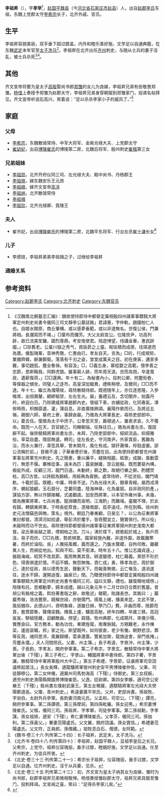 '''李祖昇'''（{{bd|？||？| |}}），字'''孝举'''<ref name=autogenerated1>《汉魏南北朝墓志汇编》：魏故使持節侍中都督定冀相殷四州諸軍事驃騎大將軍定州刺史尚書令儀同三司文靜李公墓誌銘」君諱憲，字仲軌，趙國柏仁人也。自姬水開原，商丘肇構，或以感夢垂範，或以非道無名。世復公侯，門兼將相。長瀾寫而不竭，」□葉布而彌芳。大父太尉宣公。位隆庶尹，功高列辟，故已流美笙鏞，圖烈尊鼎。考安南使君。陪遊博望，侍講金華，惠民辟國，」□存舊老。公稟川嶽之秀气，資辰昴之上靈。琬琰積而成德，珪璋達而為寶。儀製瑰華，音神秀徹，仁惠由已，孝友自天。言為」□的，行成規矩，業備齊韓，辭兼鄭衛。落落有千刃之姿，堂堂成萬夫之目。初在庚寅，遘家多難，事切趙孤，獲全魯保。有容汲」□，□義忘身，慕程嬰之高範，懷李善之忠節，恩斯鞠我，同群虎狼。雖事窮人跡，而年周天道。忠而為戮，卒逢寬政，遺薪復荷，」□□還興。年十有二，為秘書內小。投刺公卿，拊塵街巷，等偉器之傾坐，同璧人之迻市。高皇深加寵異，禮秩稍增，及爾同」□□而不逮。年十七，繼立為濮陽侯，尋除散騎侍郎。既德隨年上，亦位逐恩隆，入參帷席，出倍輿輦，綢繆樞禁，左右生光。屬」養禮云及，念切閭井，始露丹衿，終迴白日。乃除建威將軍趙郡內史。懷組下車，衣繡從政，化同春氣，澤侔時雨，枳棘靡遺，灌」蒲自息。非直廣陵興頌。襄陽作歌而已。及將巡五嶺，親御六師，慕府上寮，事歸僉屬。乃徵為大將軍長史，尋除吏部郎中。以」憂去任。復徵為太子中庶子。公孝思天至，羸頓過人，屢表求哀，久不獲命。既而一人在天，百官總己，司轄朝端，任殊往日。」徵為尚書左丞。復固辭不起。後除驍騎將軍尚書左丞，未拜，乃除吏部郎中。經綜流品，抑揚雅俗，草菜自盡，隱屈無遺。轉司」徒左長史，守河南尹。外家貴臣，舊難為治，而水火兼行，韋弦具舉，曾未期月，風化有成。獄犴蕭條，桴鼓虛置。邵公流稱於前，」音徽不遠；子華垂譽於後，芳塵在目。出為使持節都督兖州諸軍事左將軍兖州刺史。先之簡惠，重以廉平，縫掖相趨，絃歌」成韻，風動雲行，無思不偃。褰帷從事，遠未為匹；露袞酬庸，詎云能擬。既而萋斐內構，瘢疵外成，反顧三河，龍門日遠。未動終」窮之歎，故絕行樂之辭。酌醴焚枯，高□古昔。以詩賦為錦綺，用經典為膏腴。處常待終，不從流俗，闔門靖軌，十載於茲。既體」中庸，時來不逆。乃為光祿大夫，銀章青綬。屬西戎滑序，蝟起狼顧，玉石靡分，芝藋同盡，陸海神皋，化為巢窟。自非政同豹產，」謀協方邵，無以作鎮陵輔，式遏艱虞。加安西將軍，以本官作雍州事。未幾，徵為撫軍將軍，七兵尚書。龍淵礪而渝明，江海酌」而難竭。臺閣不理，於此有歸。轉鎮東將軍。于時長蛇荐食，憑陵南鄙，孤亭遠戍，所在到縣。徐州刺史元法僧竊邑與賄，策名」境外。朝廷乃眷東顧，日昊忘？，以公為征東將軍東討都督。清濟河如拾遺，舉彭沛於覆手。皆奇聞並立，聲實俱行。所以役」未踰時而功不世出。尋除使持節都督揚州諸軍事征東將軍揚州刺史淮南大都督。梁氏舉吳越之眾，堙桐柏之流。刀斗」沸於堞下，艕歌起於城上，負戶而汲，易子而炊，□□丸積，勢若棋累。國家經營內難，非遑外圖，故載離寒暑，而終於淪陷。吳」人雅挹風概，義而還之。乃盤水氂纓，自拘司敗。雖蘗異人生，而禍從地出。知與不知，莫不銜涕。時年五十八。惟公志識貞遠，」器扃淹峻。昭冥不改其節，風雨無異其音。耕道獵德，枕仁藉義。熹怒不形於色，得喪俱遣於懷。不諂不驕，無怨無悔，資仁成」勇，移孝為忠，周於御己，達於從政，故以德秀生民，聲動天下。而報善無徵，云亡奄及，道消遂往，逝水不歸，運開追復，幽泉已」閉。乃贈使持節侍中都督定冀相殷四州諸軍事驃騎大將軍定州刺史尚書令儀同三司，謚曰文靜，禮也。雖復賜地城傍，」陪陵有託，思鄉動夢，歸本成禮。越以元象元年十二月廿四日合葬於舊墓。昔胡公有銘棺之義，熙伯著書版之辭，故敬述」徽範，貽諸長世。其銘曰：」巖巖秀嶺，浩浩豐原，既稱世祿，亦號儒門。揚風上緒，播美來昆，文武不墜，風俗猶存。此德山川，資明象緯，道雖日損，學乃□」費。非齒而尊，捨爵而貴，藝貫鄒魯，聲傳梁魏。摶風上運，驤首高馳，終年四轉，卒歲三移。高冠岌岌，駢組陸離，迴顧敵齒，傍望」肩隨。牧州典郡，化成期月，來儀少陽，實應僉曰。官方務本，動為功伐，東建旌麾，南專鈇鉞。方期難老，永作棟梁，逶迤袞職，邦」家之光。斯望既舛，如何彼倉，老少有慟，朝野悲涼。葬等反周，魂同思沛，風翼歸幰，雲承還蓋。鷩冕加榮，龍旗追會，泉門長掩，」芳塵永壒。」夫人河間邢氏。父肅，州主簿。」長子希遠，字景沖，州主簿，少喪。子長鈞，字孝友，開府參軍事。第二子希宗，字景玄，散騎常侍中軍大將軍出後（下殘）」第三子希仁，字景山，輔國將軍中書侍郎。第四子騫，字景讓，散騎常侍中軍將軍殷州大中正。」第五子希禮，字景節，征虜將軍司空諮議修起居注。」長女長輝，適龍驤將軍營州刺史安平男博陵崔仲哲。父秉，司徒靜穆公。第二女仲儀，適冀州司馬勃海高（下殘）」侍御史。第三女叔婉，適兖州刺史漁陽縣開國男博陵崔臣。父逸，廷尉卿。第四女季嬪，適司空公安樂王（下殘）」銓尚書左僕射武康王。第五女稚媛，適驃騎將軍左光祿大夫熒陽鄭道邕。父瓊，青州刺史。」希遠妻廣平宋氏。父弁，吏部尚書。孫祖牧，字翁伯，太尉外兵參軍。長鈞妻河南元氏。父孟和，司空公。（下殘）」譚亮，開府參軍事。第二孫譚德。第三孫摩訶。第四孫毗羅。孫女迎男。」希宗妻博陵崔氏。父楷，儀同三司。孫祖昇，字孝舉，司徒參軍事。第二孫祖勳，字孝謀。孫女祖猗，適安（下殘）」希仁妻博陵崔氏。父孝芬，儀同三司。孫伽利。第二孫黃父。」騫妻范陽盧氏。父文翼，開府諮議。孫女寶信。」希禮妻范陽盧氏。父文符，正員郎。孫僧藏。」祖牧息白石，僧德。女阿範。</ref>，[[赵郡|赵国]][[平棘县|平棘县]]（今[[河北省|河北省]][[石家庄市|石家庄市]][[赵县|赵县]]）人，出自[[赵郡李氏|赵郡李氏]]东祖，东魏上党郡太守[[李希宗|李希宗]]长子，北齐外戚、官员。

==生平==
李祖昇容貌美丽，双手垂下超过膝盖，内外和睦乐善好施，文学足以自通典籍，在东魏[[武定_(东魏)|武定]]末年官至[[太子洗马|太子洗马]]<ref>《魏书·卷三十六·列传第二十四》：长子祖昇，武定末，太子洗马。</ref>。李祖昇在北齐出任[[齐州|齐州]]刺史，与随从士兵的妻子淫乱，被士兵杀死<ref>《北齐书·卷四十八·列传第四十》：李祖昇，赵国平棘人，显祖李皇后之长兄。父希宗，上党守。祖昇仪容瑰丽，垂手过膝，睦姻好施，文学足以自通。仕至齐州刺史，为徒兵所害。</ref><ref>《北史·卷三十三·列传第二十一》：希宗长子祖昇，仪容瑰丽，垂手过膝，文学足以自通。位齐州刺史。淫于从兵妻，见杀。</ref>。

==其他==
齐文宣帝将要为皇太子[[高殷|高殷]]娶尚书郎[[郑雏|郑雏]]的女儿为良娣，李祖昇兄弟有些敬畏郑雏。[[杨愔|杨愔]]上奏授予郑雏为赵郡太守，李祖昇兄弟身穿朝服到郑雏家门，投递名帖拜见。齐文宣帝听说后高兴，笑着说：“足以杀杀李家小子的威风了。”<ref>《北史·卷三十五·列传第二十三》：初，齐文宣为皇太子纳其女为良娣，雏时为尚书郎，赵郡李祖昇兄弟微相敬惮。杨愔奏授雏赵郡太守，祖昇兄弟具服至雏门，投刺拜谒。文宣闻之喜，笑曰：“足得杀李家儿矣。”</ref>

==家庭==
===父母===
*[[李希宗|李希宗]]，东魏散骑常侍、中军大将军、金紫光禄大夫、上党郡太守
*[[崔幼妃|崔幼妃]]，出自[[博陵崔氏|博陵崔氏]]的博陵第二房，北魏后将军、殷州刺史[[崔楷|崔楷]]第三女

===兄弟姐妹===
*[[李祖勋|李祖勋]]，北齐开府仪同三司、左光禄大夫、殿中尚书、丹杨郡王
*[[李祖猗|李祖猗]]，嫁东魏安乐王元昂
*[[李祖娥|李祖娥]]，嫁齐文宣帝[[高洋|高洋]]	
*[[李祖纳|李祖纳]]，北齐散骑常侍
*[[李祖揖|李祖揖]]
*[[李祖钦|李祖钦]]，北齐光禄卿、竟陵王

===夫人===
*崔市妃，出自[[博陵崔氏|博陵崔氏]]的博陵第二房，北魏平东将军、行台左丞[[崔士谦|崔士谦]]长女<ref name=autogenerated3>{{Citation| last=倪| first=润安| author-link=倪润安| year=2013年| title=《河北曲阳北魏崔楷墓的年代及相关问题》| periodical=《中国国家博物馆馆刊》| volume=| issue=02期| pages=25-34| url=http://www.cnki.com.cn/Article/CJFDTOTAL-ZLBK201302003.htm| doi=| oclc=| accessdate=2017-01-21| archive-date=2021-03-11| archive-url=https://web.archive.org/web/20210311084639/http://www.cnki.com.cn/Article/CJFDTOTAL-ZLBK201302003.htm| dead-url=no}}</ref>

===儿子===
*李德琏，李祖昇弟弟李祖揖之子，过继给李祖昇

===通婚关系===
<center>
{{chart/start}}
{{chart | | | | | | Yi |Yi=[[李颐|李颐]]}}
{{chart | |,|-|-|-|-|^|-|-|-|-|.}}
{{chart | Xi | | | | | | | | Ze |Xi=[[李系|李系]]|Ze=[[李曾|李曾]]}}
{{chart | |!| | | | | | | | | |!}}
{{chart | Sh | | | | | | | | Xi |Sh=[[李顺_(北魏)|李顺]]|Xi=[[李祥_(北魏)|李祥]]}}
{{chart | |!| | | | | | | | | |!}}
{{chart | Sh | | | | Bi |v| Zj |Sh=[[李式_(北魏)|李式]]|Bi=[[崔辩|崔辩]]|Zj=[[赵郡李氏|赵郡李氏]]}}
{{chart | |!| | | | | | | |!}}
{{chart | Xi |v| Hj | | Ka |v| Lx |Xi=[[李宪_(北魏)|李宪]]|Hj=[[河间邢氏|河间邢氏]]|Ka=[[崔楷|崔楷]]|Lx=[[陇西李氏|陇西李氏]]}}
{{chart | | | |!| | | |,|-|-|-|(| | | | | }}
{{chart | | | Xz |v| Yf | | Qi |v| Lx |Xz=[[李希宗|李希宗]]|Yf=[[崔幼妃|崔幼妃]]|Qi=[[崔谦|崔谦]]|Lx=[[陇西李氏|陇西李氏]]}}
{{chart | | | | | |!| | | | | | | |!}}
{{chart | | | | | Zs |-|-|-|-|-| Sf |Zs=李祖昇|Sf=崔市妃}}
{{chart/end}}
</center>

==参考资料==
{{reflist}}

[[Category:赵郡李氏|Category:赵郡李氏]]
[[Category:北齐刺史|Category:北齐刺史]]
[[Category:东魏官员|Category:东魏官员]]
